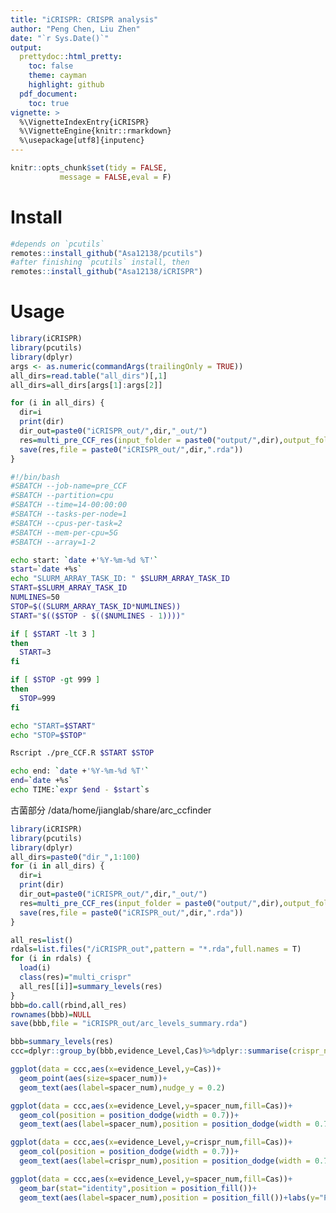 ```yaml
---
title: "iCRISPR: CRISPR analysis"
author: "Peng Chen, Liu Zhen"
date: "`r Sys.Date()`"
output:
  prettydoc::html_pretty:
    toc: false
    theme: cayman
    highlight: github
  pdf_document:
    toc: true
vignette: >
  %\VignetteIndexEntry{iCRISPR}
  %\VignetteEngine{knitr::rmarkdown}
  %\usepackage[utf8]{inputenc}
---
```


```r
knitr::opts_chunk$set(tidy = FALSE,
		   message = FALSE,eval = F)
```

# Install
```r
#depends on `pcutils`
remotes::install_github("Asa12138/pcutils")
#after finishing `pcutils` install, then
remotes::install_github("Asa12138/iCRISPR")
```

# Usage
```r
library(iCRISPR)
library(pcutils)
library(dplyr)
args <- as.numeric(commandArgs(trailingOnly = TRUE))
all_dirs=read.table("all_dirs")[,1]
all_dirs=all_dirs[args[1]:args[2]]

for (i in all_dirs) {
  dir=i
  print(dir)
  dir_out=paste0("iCRISPR_out/",dir,"_out/")
  res=multi_pre_CCF_res(input_folder = paste0("output/",dir),output_folder = dir_out,threads=1)
  save(res,file = paste0("iCRISPR_out/",dir,".rda"))
}

```


```bash
#!/bin/bash
#SBATCH --job-name=pre_CCF
#SBATCH --partition=cpu
#SBATCH --time=14-00:00:00
#SBATCH --tasks-per-node=1
#SBATCH --cpus-per-task=2
#SBATCH --mem-per-cpu=5G
#SBATCH --array=1-2

echo start: `date +'%Y-%m-%d %T'`
start=`date +%s`
echo "SLURM_ARRAY_TASK_ID: " $SLURM_ARRAY_TASK_ID
START=$SLURM_ARRAY_TASK_ID
NUMLINES=50
STOP=$((SLURM_ARRAY_TASK_ID*NUMLINES))
START="$(($STOP - $(($NUMLINES - 1))))"

if [ $START -lt 3 ]
then
  START=3
fi

if [ $STOP -gt 999 ]
then
  STOP=999
fi

echo "START=$START"
echo "STOP=$STOP"

Rscript ./pre_CCF.R $START $STOP

echo end: `date +'%Y-%m-%d %T'`
end=`date +%s`
echo TIME:`expr $end - $start`s
```

古菌部分
/data/home/jianglab/share/arc_ccfinder
```r
library(iCRISPR)
library(pcutils)
library(dplyr)
all_dirs=paste0("dir_",1:100)
for (i in all_dirs) {
  dir=i
  print(dir)
  dir_out=paste0("iCRISPR_out/",dir,"_out/")
  res=multi_pre_CCF_res(input_folder = paste0("output/",dir),output_folder = dir_out,threads=1)
  save(res,file = paste0("iCRISPR_out/",dir,".rda"))
}
```

```r
all_res=list()
rdals=list.files("/iCRISPR_out",pattern = "*.rda",full.names = T)
for (i in rdals) {
  load(i)
  class(res)="multi_crispr"
  all_res[[i]]=summary_levels(res)
}
bbb=do.call(rbind,all_res)
rownames(bbb)=NULL
save(bbb,file = "iCRISPR_out/arc_levels_summary.rda")

```


```r
bbb=summary_levels(res)
ccc=dplyr::group_by(bbb,evidence_Level,Cas)%>%dplyr::summarise(crispr_num=sum(crispr_num),spacer_num=sum(spacer_num))%>%as.data.frame()

ggplot(data = ccc,aes(x=evidence_Level,y=Cas))+
  geom_point(aes(size=spacer_num))+
  geom_text(aes(label=spacer_num),nudge_y = 0.2)

ggplot(data = ccc,aes(x=evidence_Level,y=spacer_num,fill=Cas))+
  geom_col(position = position_dodge(width = 0.7))+
  geom_text(aes(label=spacer_num),position = position_dodge(width = 0.7),vjust=0)

ggplot(data = ccc,aes(x=evidence_Level,y=crispr_num,fill=Cas))+
  geom_col(position = position_dodge(width = 0.7))+
  geom_text(aes(label=crispr_num),position = position_dodge(width = 0.7),vjust=0)

ggplot(data = ccc,aes(x=evidence_Level,y=spacer_num,fill=Cas))+
  geom_bar(stat="identity",position = position_fill())+
  geom_text(aes(label=spacer_num),position = position_fill())+labs(y="Percentage")

```

